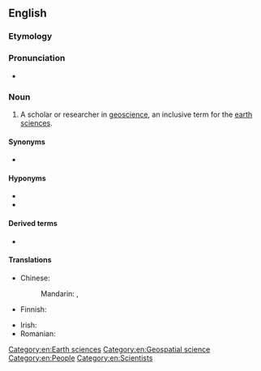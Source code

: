 ==English==

===Etymology===
{{prefix|en|geo|scientist}}

===Pronunciation===
* {{a|US}} {{IPA|ˌdʒioʊˈsaɪəntɪst|lang=en}}

===Noun===
{{en-noun}}

# A scholar or researcher in [[geoscience]], an inclusive term for the [[earth sciences]].

====Synonyms====
* {{l|en|earth scientist}}

====Hyponyms====
* {{l|en|aeroscientist}}
* {{l|en|astroscientist}}

====Derived terms====
* {{l|en|biogeoscientist}}

====Translations====
{{trans-top|scholar in geoscience}}
* Chinese:
*: Mandarin: {{t|cmn|地球科學家|sc=Hani}}, {{t|cmn|地球科学家|tr=dìqiú kēxuéjiā|sc=Hani}}
* Finnish: {{t|fi|geotieteilijä}}
{{trans-mid}}
* Irish: {{t|ga|geo-eolaí|m}}
* Romanian: {{t+|ro|geograf}}
{{trans-bottom}}

[[Category:en:Earth sciences]]
[[Category:en:Geospatial science]]
[[Category:en:People]]
[[Category:en:Scientists]]